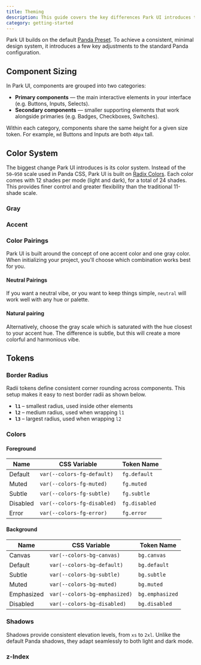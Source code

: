 ```yaml
---
title: Theming
description: This guide covers the key differences Park UI introduces to theming.
category: getting-started
---
```


Park UI builds on the default [Panda Preset](https://www.npmjs.com/package/@pandacss/preset-panda). To achieve a consistent, minimal design system, it introduces a few key adjustments to the standard Panda configuration.

## Component Sizing

In Park UI, components are grouped into two categories:

* **Primary components** — the main interactive elements in your interface (e.g. Buttons, Inputs, Selects).
* **Secondary components** — smaller supporting elements that work alongside primaries (e.g. Badges, Checkboxes, Switches).

Within each category, components share the same height for a given size token. For example, `md` Buttons and Inputs are both `40px` tall.

<ComponentSizing />


## Color System

The biggest change Park UI introduces is its color system. Instead of the `50–950` scale used in Panda CSS, Park UI is built on [Radix Colors](https://www.radix-ui.com/colors).
Each color comes with 12 shades per mode (light and dark), for a total of 24 shades. This provides finer control and greater flexibility than the traditional 11-shade scale.

### Gray

<ColorGrid type="gray" />

### Accent

<ColorGrid type="accent" />

### Color Pairings

Park UI is built around the concept of one accent color and one gray color. When initializing your project, you'll choose which combination works best for you.


#### Neutral Pairings

If you want a neutral vibe, or you want to keep things simple, `neutral` will work well with any hue or palette.

#### Natural pairing

Alternatively, choose the gray scale which is saturated with the hue closest to your accent hue. The difference is subtle, but this will create a more colorful and harmonious vibe.

<ColorPairings />

## Tokens

### Border Radius

Radii tokens define consistent corner rounding across components. This setup makes it easy to nest border radii as shown below.

* **`l1`** – smallest radius, used inside other elements
* **`l2`** – medium radius, used when wrapping `l1`
* **`l3`** – largest radius, used when wrapping `l2`

<BorderRadiusTokens />  

### Colors

#### Foreground

| Name     | CSS Variable                | Token Name    |
| -------- | --------------------------- | ------------- |
| Default  | `var(--colors-fg-default)`  | `fg.default`  |
| Muted    | `var(--colors-fg-muted)`    | `fg.muted`    |
| Subtle   | `var(--colors-fg-subtle)`   | `fg.subtle`   |
| Disabled | `var(--colors-fg-disabled)` | `fg.disabled` |
| Error    | `var(--colors-fg-error)`    | `fg.error`    |


#### Background

| Name       | CSS Variable                  | Token Name      |
| ---------- | ----------------------------- | --------------- |
| Canvas     | `var(--colors-bg-canvas)`     | `bg.canvas`     |
| Default    | `var(--colors-bg-default)`    | `bg.default`    |
| Subtle     | `var(--colors-bg-subtle)`     | `bg.subtle`     |
| Muted      | `var(--colors-bg-muted)`      | `bg.muted`      |
| Emphasized | `var(--colors-bg-emphasized)` | `bg.emphasized` |
| Disabled   | `var(--colors-bg-disabled)`   | `bg.disabled`   |

### Shadows

Shadows provide consistent elevation levels, from `xs` to `2xl`. Unlike the default Panda shadows, they adapt seamlessly to both light and dark mode.

<ShadowTokens />

### z-Index
